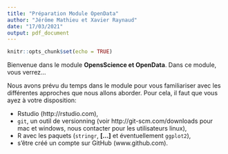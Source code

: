 ```yaml
---
title: "Préparation Module OpenData"
author: "Jérôme Mathieu et Xavier Raynaud"
date: "17/03/2021"
output: pdf_document
---
```


```r
knitr::opts_chunk$set(echo = TRUE)
```

Bienvenue dans le module **OpensScience et OpenData**. 
Dans ce module, vous verrez...

Nous avons prévu du temps dans le module pour vous familiariser avec les différentes approches que nous allons aborder. Pour cela, il faut que vous ayez à votre disposition:

* Rstudio (http://rstudio.com),
* `git`, un outil de versionning (voir http://git-scm.com/downloads pour mac et windows, nous contacter pour les utilisateurs linux),
* R avec les paquets (`stringr`, **[...]** et éventuellement `ggplot2`),
* s'être créé un compte sur GitHub (www.github.com).
